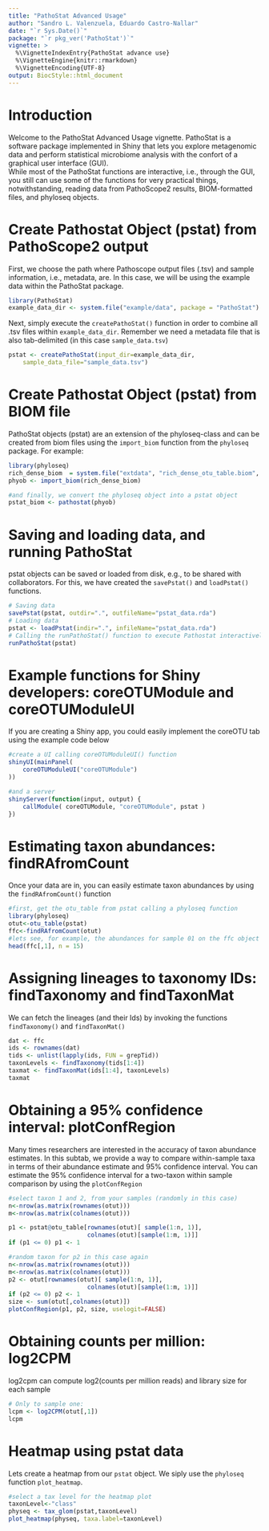 ```yaml
---
title: "PathoStat Advanced Usage"
author: "Sandro L. Valenzuela, Eduardo Castro-Nallar"
date: "`r Sys.Date()`"
package: "`r pkg_ver('PathoStat')`"
vignette: >
  %\VignetteIndexEntry{PathoStat advance use}
  %\VignetteEngine{knitr::rmarkdown}
  %\VignetteEncoding{UTF-8}
output: BiocStyle::html_document
---
```


# Introduction  
Welcome to the PathoStat Advanced Usage vignette. PathoStat is a software 
package implemented in Shiny that lets you explore metagenomic data and perform 
statistical microbiome analysis with the confort of a graphical user interface
(GUI).  
While most of the PathoStat functions are interactive, i.e., through the GUI, 
you still can use some of the functions for very practical things, 
notwithstanding, reading data from PathoScope2 results, BIOM-formatted files, 
and phyloseq objects.  

# Create Pathostat Object (pstat) from PathoScope2 output
First, we choose the path where Pathoscope output files (.tsv) and sample 
information, i.e., metadata, are. In this case, we will be using the example 
data within the PathoStat package.  
```r
library(PathoStat)
example_data_dir <- system.file("example/data", package = "PathoStat")
```

Next, simply execute the `createPathoStat()` function in order to combine all 
.tsv files within `example_data_dir`. Remember we need a metadata file that is 
also tab-delimited (in this case `sample_data.tsv`)  
```r
pstat <- createPathoStat(input_dir=example_data_dir, 
    sample_data_file="sample_data.tsv")
```

# Create Pathostat Object (pstat) from BIOM file
PathoStat objects (pstat) are an extension of the phyloseq-class and can be 
created from biom files using the `import_biom` function from the `phyloseq` 
package. For example:
```r
library(phyloseq)
rich_dense_biom  = system.file("extdata", "rich_dense_otu_table.biom", package="phyloseq")
phyob <- import_biom(rich_dense_biom)

#and finally, we convert the phyloseq object into a pstat object
pstat_biom <- pathostat(phyob)
```

# Saving and loading data, and running PathoStat
pstat objects can be saved or loaded from disk, e.g., to be shared with 
collaborators. For this, we have created the `savePstat()` and `loadPstat()` 
functions.
```r
# Saving data
savePstat(pstat, outdir=".", outfileName="pstat_data.rda")
# Loading data
pstat <- loadPstat(indir=".", infileName="pstat_data.rda")
# Calling the runPathoStat() function to execute Pathostat interactively
runPathoStat(pstat)
```

# Example functions for Shiny developers: coreOTUModule and coreOTUModuleUI
If you are creating a Shiny app, you could easily implement the coreOTU tab 
using the example code below
```r
#create a UI calling coreOTUModuleUI() function
shinyUI(mainPanel( 
    coreOTUModuleUI("coreOTUModule")
))

#and a server
shinyServer(function(input, output) {
    callModule( coreOTUModule, "coreOTUModule", pstat )
})
```

# Estimating taxon abundances: findRAfromCount
Once your data are in, you can easily estimate taxon abundances by using the 
`findRAfromCount()` function
```r
#first, get the otu_table from pstat calling a phyloseq function
library(phyloseq)
otut<-otu_table(pstat)
ffc<-findRAfromCount(otut)
#lets see, for example, the abundances for sample 01 on the ffc object
head(ffc[,1], n = 15)
```

# Assigning lineages to taxonomy IDs: findTaxonomy and findTaxonMat
We can fetch the lineages (and their Ids) by invoking the functions 
`findTaxonomy()` and `findTaxonMat()`
```r
dat <- ffc
ids <- rownames(dat)
tids <- unlist(lapply(ids, FUN = grepTid))
taxonLevels <- findTaxonomy(tids[1:4])
taxmat <- findTaxonMat(ids[1:4], taxonLevels)
taxmat
```

# Obtaining a 95% confidence interval: plotConfRegion
Many times researchers are interested in the accuracy of taxon abundance 
estimates. In this subtab, we provide a way to compare within-sample taxa in 
terms of their abundance estimate and 95% confidence interval. You can estimate 
the 95% confidence interval for a two-taxon within sample comparison by using 
the `plotConfRegion`
```r
#select taxon 1 and 2, from your samples (randomly in this case)
n<-nrow(as.matrix(rownames(otut)))
m<-nrow(as.matrix(colnames(otut)))

p1 <- pstat@otu_table[rownames(otut)[ sample(1:n, 1)], 
                      colnames(otut)[sample(1:m, 1)]]
if (p1 <= 0) p1 <- 1

#random taxon for p2 in this case again
n<-nrow(as.matrix(rownames(otut)))
m<-nrow(as.matrix(colnames(otut)))
p2 <- otut[rownames(otut)[ sample(1:n, 1)], 
                      colnames(otut)[sample(1:m, 1)]]
if (p2 <= 0) p2 <- 1
size <- sum(otut[,colnames(otut)])
plotConfRegion(p1, p2, size, uselogit=FALSE)
```

# Obtaining counts per million: log2CPM
log2cpm can compute log2(counts per million reads) and library size for each 
sample
```r
# Only to sample one:
lcpm <- log2CPM(otut[,1])
lcpm
```

# Heatmap using pstat data
Lets create a heatmap from our `pstat` object. We siply use the `phyloseq` 
function `plot_heatmap`.
```r
#select a tax level for the heatmap plot
taxonLevel<-"class"
physeq <- tax_glom(pstat,taxonLevel)
plot_heatmap(physeq, taxa.label=taxonLevel)
```
